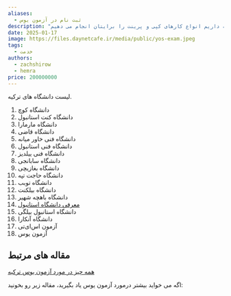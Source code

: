 ```yaml
---
aliases:
  - ثبت نام در آزمون یوس
description: "ما در کافی نت دی با استفاده از امکاناتی که داریم انواع کارهای کپی و پرینت را برایتان انجام می دهیم. "
date: 2025-01-17
image: https://files.daynetcafe.ir/media/public/yos-exam.jpeg
tags:
  - خدمت
authors:
  - zachshirow
  - hemra
price: 200000000
---
```




لیست دانشگاه های ترکیه. 

1. دانشگاه کوچ
2. دانشگاه کنت استانبول
3. دانشگاه مارمارا
4. دانشگاه قاضی
5. دانشگاه فنی خاور میانه
6. دانشگاه فنی استانبول
7. دانشگاه فنی ییلدیز
8. دانشگاه سابانجی
9. دانشگاه بغازیچی
10. دانشگاه حاجت تپه
11. دانشگاه توبب
12. دانشگاه بیلکنت
13. دانشگاه باهچه شهیر
14. [معرفی دانشگاه استانبول](../blog/istanbul-university.md)
15. دانشگاه استانبول بیلگی
16. دانشگاه آنکارا
17. آزمون اس‌ای‌تی
18. آزمون یوس

## مقاله های مرتبط

[همه چیز در مورد آزمون یوس ترکیه](../blog/about-yos-exam.md)


اگه می خواید بیشتر درمورد آزمون یوس یاد بگیرید، مقاله زیر رو بخونید: 

<BlogCardLink  id="about-yos-exam" collection="blog" />





